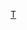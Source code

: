 {{Navbox 
| name   = 五月天
| title  = [[五月天|{{color|white|五月天}}]]
| titlestyle = background:#99CCFF; color:white
| groupstyle = background:#99CCFF; color:white
| abovestyle = background:#99CCFF; color:white
| belowstyle = background:#99CCFF; color:white
| background = group_or_band
| bodyclass  = hlist

| above  = 
* [[陳信宏|阿信]]（主唱）
* [[溫尚翊|怪獸]]（團長、吉他手）
* [[石錦航|石頭]]（吉他手）
* [[蔡昇晏|瑪莎]]（貝斯手）
* [[劉冠佑 (五月天)|冠佑]]（鼓手）

| group1 = 錄音室專輯
| list1  =
* [[五月天第一張創作專輯]]（1999）
* [[愛情萬歲 (專輯)|愛情萬歲]]（2000）
* [[人生海海]]（2001）
* [[時光機 (專輯)|時光機]]（2003）
* [[神的孩子都在跳舞 (專輯)|神的孩子都在跳舞]]（2004）
* [[為愛而生]]（2006）
* [[後青春期的詩]]（2008）
* [[第二人生 (專輯)|第二人生]]（2011）
* [[自傳 (五月天專輯)|自傳]]（2016）

| group2 = 精選輯
| list2  = [[我們是五月天]]（2003）
* [[知足 最真傑作選|知足 just my pride 最真傑作選]]（2005）
* [[步步 自選作品輯|步步自選作品輯 The Best of 1999-2013]]（2013）

| group3 = 日語作品
| list3  = {{Navbox musical artist|child
| groupstyle = background:#99CCFF; color:white
| group1 = 專輯
| list1  = [[自傳 (五月天專輯)|自傳 History of Tomorrow]]（2017）
| group2 = 精選輯
| list2  = 
* [[Call Me NO.1！]]（2001）
* [[Mayday×五月天 the Best of 1999‐2013]]（2013）
| group3 = 單曲
| list3  = 
* [[Do You Ever Shine?]]（2014）
* [[YOUR LEGEND～燃燒的生命～]]（2015）
}}

| group4 = 現場專輯
| list4  = 
* [[第168場演唱會Live全紀錄]]
* [[十萬青年站出來 Live全記錄]]
* [[你要去哪裡 Live全紀錄]]
* [[天空之城復出演唱會 Live全紀錄]]
* [[Final Home當我們混在一起 Live全紀錄]]
* [[離開地球表面 2007極限大碟]]
* [[十萬人·出頭天 Live全紀錄]]
* [[創造 小巨蛋演唱會創紀錄音]]

| group5 = 概念專輯
| list5  = [[女也 Herstory with Mayday]]

| group6 = 世界巡迴演唱會
| list6  = 
* [[Final Home 當我們混在一起 世界巡迴演唱會|Final Home 當我們混在一起]]（2004－2006）
* [[離開地球表面世界巡迴演唱會|離開地球表面 Jump! The World]]（2007－2008）
* [[D.N.A創造世界巡迴演唱會|D.N.A 創造]]（2009－2010）
* [[Just Rock It! 就是世界巡迴演唱會|Just Rock It!!! 就是]]（2011－2020）
* [[諾亞方舟世界巡迴演唱會|諾亞方舟 MAYDAY NOW-HERE]]（2011－2014）
* [[人生無限公司巡迴演唱會|人生無限公司 MAYDAY LiFE]]（2017－2019）

| group7 = 電影
| list7  = 
* 搖滾本事
* [[五月之戀]]
* 未來（IN THE DAY TO COME）
* [[五月天追夢3DNA]]
* [[5月天諾亞方舟]]
* [[現場·戰場·夢工廠]]
* [[五月天人生無限公司3D]]

| below = 
* [[滾石唱片]]
* [[相信音樂]]
* [[Amuse]]
* [[A-Sketch]]
* {{icon|LIST}} [[五月天音樂作品列表|音樂作品]]
* {{icon|LIST}} [[五月天音樂創作列表|音樂創作]]
* {{icon|LIST}} [[五月天媒體作品列表|媒體作品]]
* {{icon|LIST}} [[五月天演唱會列表|演唱會]]
* {{icon|LIST}} [[五月天獲獎與提名列表|獎項]]
* {{icon|Category}} [[:Category:五月天|分類]]
}}
<noinclude>[[Category:臺灣演唱團體模板|{{PAGENAME}}]][[Category:五月天|T{{PAGENAME}}]]</noinclude>